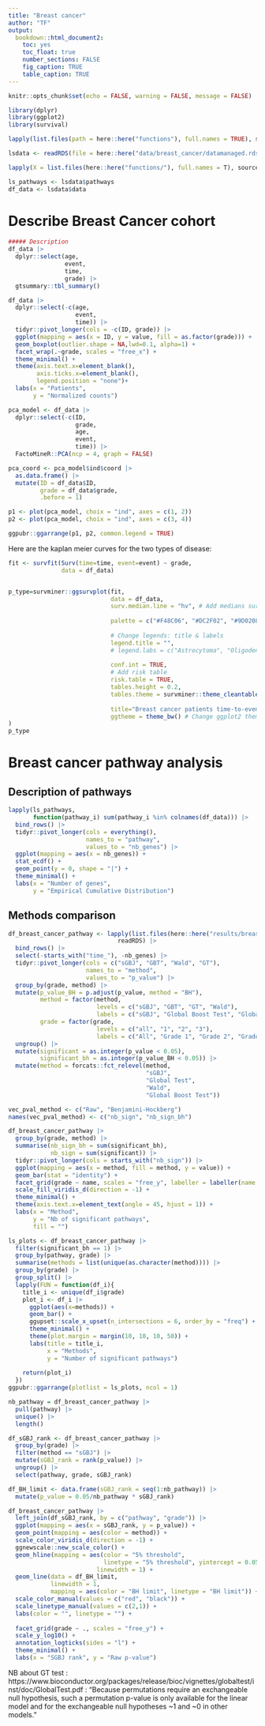 ```yaml
---
title: "Breast cancer"
author: "TF"
output: 
  bookdown::html_document2:
    toc: yes
    toc_float: true
    number_sections: FALSE
    fig_caption: TRUE
    table_caption: TRUE
---
```



```r
knitr::opts_chunk$set(echo = FALSE, warning = FALSE, message = FALSE)
```

```r

library(dplyr)
library(ggplot2)
library(survival)

lapply(list.files(path = here::here("functions"), full.names = TRUE), source)

lsdata <- readRDS(file = here::here("data/breast_cancer/datamanaged.rds"))

lapply(X = list.files(here::here("functions/"), full.names = T), source)

ls_pathways <- lsdata$pathways
df_data <- lsdata$data

```

# Describe Breast Cancer cohort

```r
##### Description
df_data |> 
  dplyr::select(age,
                event,
                time,
                grade) |> 
  gtsummary::tbl_summary()
```

```r
df_data |> 
  dplyr::select(-c(age,
                   event,
                   time)) |> 
  tidyr::pivot_longer(cols = -c(ID, grade)) |> 
  ggplot(mapping = aes(x = ID, y = value, fill = as.factor(grade))) +
  geom_boxplot(outlier.shape = NA,lwd=0.1, alpha=1) +
  facet_wrap(.~grade, scales = "free_x") +
  theme_minimal() +
  theme(axis.text.x=element_blank(),
        axis.ticks.x=element_blank(),
        legend.position = "none")+
  labs(x = "Patients",
       y = "Normalized counts")

```

```r
pca_model <- df_data |> 
  dplyr::select(-c(ID,
                   grade,
                   age,
                   event,
                   time)) |> 
  FactoMineR::PCA(ncp = 4, graph = FALSE)

pca_coord <- pca_model$ind$coord |> 
  as.data.frame() |> 
  mutate(ID = df_data$ID,
         grade = df_data$grade,
         .before = 1)

p1 <- plot(pca_model, choix = "ind", axes = c(1, 2))
p2 <- plot(pca_model, choix = "ind", axes = c(3, 4))

ggpubr::ggarrange(p1, p2, common.legend = TRUE)
```

Here are the kaplan meier curves for the two types of disease: 

```r
fit <- survfit(Surv(time=time, event=event) ~ grade,
               data = df_data)


p_type=survminer::ggsurvplot(fit,
                             data = df_data,
                             surv.median.line = "hv", # Add medians survival
                             
                             palette = c("#F48C06", "#DC2F02", "#9D0208"),
                             
                             # Change legends: title & labels
                             legend.title = "",
                             # legend.labs = c("Astrocytoma", "Oligodendroglioma"),
                             
                             conf.int = TRUE,
                             # Add risk table
                             risk.table = TRUE,
                             tables.height = 0.2,
                             tables.theme = survminer::theme_cleantable(),
                             
                             title="Breast cancer patients time-to-event",
                             ggtheme = theme_bw() # Change ggplot2 theme
)
p_type

```

# Breast cancer pathway analysis

## Description of pathways

```r
lapply(ls_pathways,
       function(pathway_i) sum(pathway_i %in% colnames(df_data))) |> 
  bind_rows() |> 
  tidyr::pivot_longer(cols = everything(),
                      names_to = "pathway",
                      values_to = "nb_genes") |> 
  ggplot(mapping = aes(x = nb_genes)) +
  stat_ecdf() +
  geom_point(y = 0, shape = "|") +
  theme_minimal() +
  labs(x = "Number of genes",
       y = "Empirical Cumulative Distribution")

```


## Methods comparison

```r
df_breast_cancer_pathway <- lapply(list.files(here::here("results/breast_cancer/"), full.names = T),
                               readRDS) |> 
  bind_rows() |> 
  select(-starts_with("time_"), -nb_genes) |> 
  tidyr::pivot_longer(cols = c("sGBJ", "GBT", "Wald", "GT"),
                      names_to = "method",
                      values_to = "p_value") |> 
  group_by(grade, method) |> 
  mutate(p_value_BH = p.adjust(p_value, method = "BH"),
         method = factor(method,
                         levels = c("sGBJ", "GBT", "GT", "Wald"),
                         labels = c("sGBJ", "Global Boost Test", "Global Test", "Wald")),
         grade = factor(grade,
                         levels = c("all", "1", "2", "3"),
                         labels = c("All", "Grade 1", "Grade 2", "Grade 3"))) |> 
  ungroup() |> 
  mutate(significant = as.integer(p_value < 0.05),
         significant_bh = as.integer(p_value_BH < 0.05)) |> 
  mutate(method = forcats::fct_relevel(method,
                                       "sGBJ",
                                       "Global Test",
                                       "Wald",
                                       "Global Boost Test"))
```

```r
vec_pval_method <- c("Raw", "Benjamini-Hockberg")
names(vec_pval_method) <- c("nb_sign", "nb_sign_bh")

df_breast_cancer_pathway |> 
  group_by(grade, method) |> 
  summarise(nb_sign_bh = sum(significant_bh),
            nb_sign = sum(significant)) |> 
  tidyr::pivot_longer(cols = starts_with("nb_sign")) |> 
  ggplot(mapping = aes(x = method, fill = method, y = value)) +
  geom_bar(stat = "identity") +
  facet_grid(grade ~ name, scales = "free_y", labeller = labeller(name = vec_pval_method)) +
  scale_fill_viridis_d(direction = -1) +
  theme_minimal() +
  theme(axis.text.x=element_text(angle = 45, hjust = 1)) +
  labs(x = "Method",
       y = "Nb of significant pathways",
       fill = "")
```


```r
ls_plots <- df_breast_cancer_pathway |> 
  filter(significant_bh == 1) |>
  group_by(pathway, grade) |> 
  summarise(methods = list(unique(as.character(method)))) |> 
  group_by(grade) |> 
  group_split() |> 
  lapply(FUN = function(df_i){
    title_i <- unique(df_i$grade)
    plot_i <- df_i |> 
      ggplot(aes(x=methods)) +
      geom_bar() +
      ggupset::scale_x_upset(n_intersections = 6, order_by = "freq") +
      theme_minimal() +
      theme(plot.margin = margin(10, 10, 10, 50)) +
      labs(title = title_i,
           x = "Methods",
           y = "Number of significant pathways")
    
    return(plot_i)
  })
ggpubr::ggarrange(plotlist = ls_plots, ncol = 1)
```

```r
nb_pathway = df_breast_cancer_pathway |> 
  pull(pathway) |> 
  unique() |> 
  length()

df_sGBJ_rank <- df_breast_cancer_pathway |> 
  group_by(grade) |> 
  filter(method == "sGBJ") |> 
  mutate(sGBJ_rank = rank(p_value)) |> 
  ungroup() |> 
  select(pathway, grade, sGBJ_rank)

df_BH_limit <- data.frame(sGBJ_rank = seq(1:nb_pathway)) |> 
  mutate(p_value = 0.05/nb_pathway * sGBJ_rank)

df_breast_cancer_pathway |> 
  left_join(df_sGBJ_rank, by = c("pathway", "grade")) |> 
  ggplot(mapping = aes(x = sGBJ_rank, y = p_value)) +
  geom_point(mapping = aes(color = method)) +
  scale_color_viridis_d(direction = -1) +
  ggnewscale::new_scale_color() +
  geom_hline(mapping = aes(color = "5% threshold",
                           linetype = "5% threshold", yintercept = 0.05),
                         linewidth = 1) +
  geom_line(data = df_BH_limit,
            linewidth = 1,
            mapping = aes(color = "BH limit", linetype = "BH limit")) +
  scale_color_manual(values = c("red", "black")) +
  scale_linetype_manual(values = c(2,1)) +
  labs(color = "", linetype = "") +
  
  facet_grid(grade ~ ., scales = "free_y") +
  scale_y_log10() +
  annotation_logticks(sides = "l") +
  theme_minimal() +
  labs(x = "SGBJ rank", y = "Raw p-value")
```

NB about GT test : https://www.bioconductor.org/packages/release/bioc/vignettes/globaltest/inst/doc/GlobalTest.pdf : "Because permutations require an exchangeable null hypothesis, such a permutation p-value is only available for the linear model and for the exchangeable null hypotheses ~1 and ~0 in other models."
